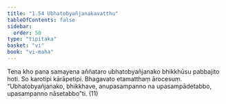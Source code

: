 ```yaml
---
title: "1.54 Ubhatobyañjanakavatthu"
tableOfContents: false
sidebar:
  order: 50
type: "tipitaka"
basket: "vi"
book: "vi-maha"
---
```



<DynamicBreadcrumb />

<Division number="116" book="vi-maha">

<Paragraph number="490" book="vi-maha">
Tena kho pana samayena aññataro ubhatobyañjanako bhikkhūsu pabbajito hoti. So karotipi kārāpetipi. Bhagavato etamatthaṃ ārocesuṃ. “Ubhatobyañjanako, bhikkhave, anupasampanno na upasampādetabbo, upasampanno nāsetabbo”ti. (11)
</Paragraph>
</Division>